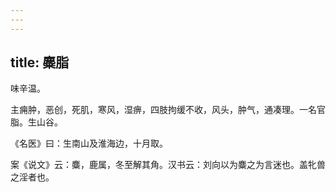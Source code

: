 ```yaml
---
---
---
```

title: 麋脂
---



味辛温。

主痈肿，恶创，死肌，寒风，湿痹，四肢拘缓不收，风头，肿气，通凑理。一名官脂。生山谷。

《名医》曰：生南山及淮海边，十月取。

案《说文》云：麋，鹿属，冬至解其角。汉书云：刘向以为麋之为言迷也。盖牝兽之淫者也。